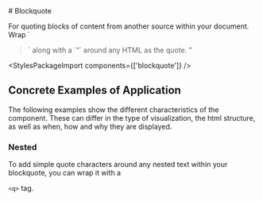 
<Meta of={BlockquoteStories} />

<div className="docs-title">
  # Blockquote

  <link-design of={JSON.stringify(BlockquoteStories)}></link-design>
</div>

<div className="lead">
  For quoting blocks of content from another source within your document. Wrap `
  <blockquote
    className="blockquote">` along with a `<q>` around any HTML as the quote.
</div>

<Canvas sourceState="shown" of={BlockquoteStories.Default} />

<div className="hide-col-default">
  <Controls of={BlockquoteStories.Default} />
</div>

<StylesPackageImport components={['blockquote']} />

## Concrete Examples of Application

The following examples show the different characteristics of the component. These can differ in the type of visualization, the html structure, as well as when, how and why they are displayed.

### Nested

To add simple quote characters around any nested text within your blockquote, you can wrap it with a

<code>&lt;q&gt;</code> tag.

<Canvas of={BlockquoteStories.Nested} />
